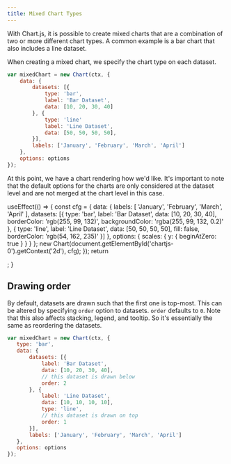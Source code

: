 ```yaml
---
title: Mixed Chart Types
---
```


With Chart.js, it is possible to create mixed charts that are a combination of two or more different chart types. A common example is a bar chart that also includes a line dataset.

When creating a mixed chart, we specify the chart type on each dataset.

```javascript
var mixedChart = new Chart(ctx, {
    data: {
        datasets: [{
            type: 'bar',
            label: 'Bar Dataset',
            data: [10, 20, 30, 40]
        }, {
            type: 'line'
            label: 'Line Dataset',
            data: [50, 50, 50, 50],
        }],
        labels: ['January', 'February', 'March', 'April']
    },
    options: options
});
```

At this point, we have a chart rendering how we'd like. It's important to note that the default options for the charts are only considered at the dataset level and are not merged at the chart level in this case.


  useEffect(() => {
    const cfg = {
      data: {
        labels: [
          'January',
          'February',
          'March',
          'April'
        ],
        datasets: [{
          type: 'bar',
          label: 'Bar Dataset',
          data: [10, 20, 30, 40],
          borderColor: 'rgb(255, 99, 132)',
          backgroundColor: 'rgba(255, 99, 132, 0.2)'
        }, {
          type: 'line',
          label: 'Line Dataset',
          data: [50, 50, 50, 50],
          fill: false,
          borderColor: 'rgb(54, 162, 235)'
        }]
      },
      options: {
        scales: {
          y: {
            beginAtZero: true
          }
        }
      }
    };
    new Chart(document.getElementById('chartjs-0').getContext('2d'), cfg);
  });
  return <div className="chartjs-wrapper"><canvas id="chartjs-0" className="chartjs"></canvas></div>;
}

<ExampleChart/>

## Drawing order

 By default, datasets are drawn such that the first one is top-most. This can be altered by specifying `order` option to datasets. `order` defaults to `0`. Note that this also affects stacking, legend, and tooltip. So it's essentially the same as reordering the datasets.

 ```javascript
var mixedChart = new Chart(ctx, {
    type: 'bar',
    data: {
        datasets: [{
            label: 'Bar Dataset',
            data: [10, 20, 30, 40],
            // this dataset is drawn below
            order: 2
        }, {
            label: 'Line Dataset',
            data: [10, 10, 10, 10],
            type: 'line',
            // this dataset is drawn on top
            order: 1
        }],
        labels: ['January', 'February', 'March', 'April']
    },
    options: options
});
```
